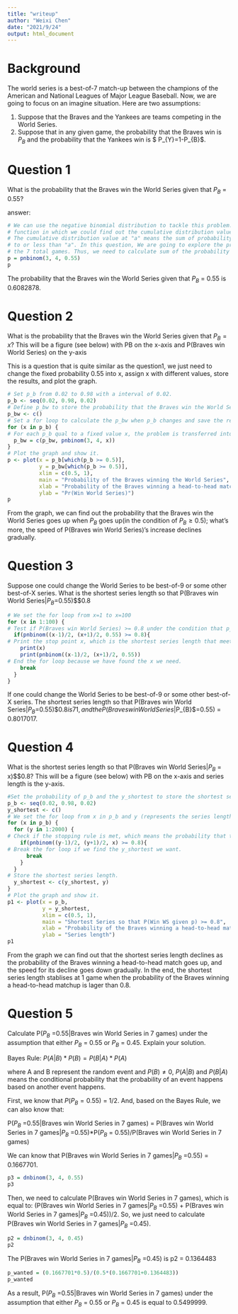 ```yaml
---
title: "writeup"
author: "Weixi Chen"
date: "2021/9/24"
output: html_document
---
```


# Background

The world series is a best-of-7 match-up between the champions of the American and National Leagues of Major League Baseball. Now, we are going to focus on an imagine situation. Here are two assumptions:

1. Suppose that the Braves and the Yankees are teams competing in the World Series.
2. Suppose that in any given game, the probability that the Braves win is $P_{B}$ and the probability that the Yankees win is $ P_{Y}=1-P_{B}$.

# Question 1

What is the probability that the Braves win the World Series given that $P_{B}$ = 0.55?

answer:

```r
# We can use the negative binomial distribution to tackle this problem. "pnbinom" is a 
# function in which we could find out the cumulative distribution values at any point. 
# The cumulative distribution value at "a" means the sum of probability at points equal 
# to or less than "a". In this question, We are going to explore the probability that the # Braves win the World Series, which means that the Braves needs to win 4 games during 
# the 7 total games. Thus, we need to calculate sum of the probability that Braves win 4 # games and lose 1 game, win 4 games and lose 2 games, and win 4 games and lose 3 games.
p = pnbinom(3, 4, 0.55)
p
```

The probability that the Braves win the World Series given that $P_{B}$ = 0.55 is 0.6082878.

# Question 2

What is the probability that the Braves win the World Series given that $P_{B}=x$? This will be a figure (see below) with PB on the x-axis and P(Braves win World Series) on the y-axis

This is a question that is quite similar as the question1, we just need to change the fixed probability 0.55 into x, assign x with different values, store the results, and plot the graph.
```r
# Set p_b from 0.02 to 0.98 with a interval of 0.02.
p_b <- seq(0.02, 0.98, 0.02)
# Define p_bw to store the probability that the Braves win the World Series.
p_bw <- c()
# Set a for loop to calculate the p_bw when p_b changes and save the results.
for (x in p_b) {
# For each p_b qual to a fixed value x, the problem is transferred into a similar problem as the question1, so we just need to calculate the pnbinom(3, 4, x) and regard it as the probability that the Braves win the World Series.
  p_bw = c(p_bw, pnbinom(3, 4, x))
}
# Plot the graph and show it.
p <- plot(x = p_b[which(p_b >= 0.5)], 
          y = p_bw[which(p_b >= 0.5)], 
          xlim = c(0.5, 1),
          main = "Probability of the Braves winning the World Series", 
          xlab = "Probability of the Braves winning a head-to-head matchup", 
          ylab = "Pr(Win World Series)")
p
```

From the graph, we can find out the probability that the Braves win the World Series goes up when $P_{B}$ goes up(in the condition of $P_{B} \geq 0.5$); what's more, the speed of P(Braves win World Series)'s increase declines gradually.

# Question 3

Suppose one could change the World Series to be best-of-9 or some other best-of-X series. What is the shortest series length so that P(Braves win World Series|$P_{B}$=0.55)$\ge$0.8

```r
# We set the for loop from x=1 to x=100
for (x in 1:100) {
# Test if P(Braves win World Series) >= 0.8 under the condition that p_b = 0.55 and series length equal to x. 
  if(pnbinom((x-1)/2, (x+1)/2, 0.55) >= 0.8){
# Print the stop point x, which is the shortest series length that meet the condition and the corresponding probability P(Braves win World Series|p_b = 0.55).
    print(x)
    print(pnbinom((x-1)/2, (x+1)/2, 0.55))
# End the for loop because we have found the x we need.
    break
  }
}
```

If one could change the World Series to be best-of-9 or some other best-of-X series. The shortest series length so that P(Braves win World Series|$P_{B}$=0.55)$\ge$0.8 is 71, and the P(Braves win World Series|$P_{B}$=0.55) = 0.8017017.

# Question 4

What is the shortest series length so that P(Braves win World Series|$P_{B}$ = x)$\ge$0.8? This will be a figure (see below) with PB on the x-axis and series length is the y-axis.

```r
#Set the probability of p_b and the y_shortest to store the shortest series length for each p_b when p_b changes.
p_b <- seq(0.02, 0.98, 0.02)
y_shortest <- c()
# We set the for loop from x in p_b and y (represents the series length) from 1 to 2000.
for (x in p_b) {
  for (y in 1:2000) {
# Check if the stopping rule is met, which means the probability that the Braves win greater or equal to 0.8.
    if(pnbinom((y-1)/2, (y+1)/2, x) >= 0.8){
# Break the for loop if we find the y_shortest we want.
      break
    }
  }
# Store the shortest series length.
  y_shortest <- c(y_shortest, y)
}
# Plot the graph and show it.
p1 <- plot(x = p_b, 
           y = y_shortest, 
           xlim = c(0.5, 1),
           main = "Shortest Series so that P(Win WS given p) >= 0.8", 
           xlab = "Probability of the Braves winning a head-to-head matchup", 
           ylab = "Series length")
p1
```

From the graph we can find out that the shortest series length declines as the probability of the Braves winning a head-to-head match goes up, and the speed for its decline goes down gradually. In the end, the shortest series length stablises at 1 game when the probability of the Braves winning a head-to-head matchup is lager than 0.8.

# Question 5

Calculate P($P_{B}$ =0.55|Braves win World Series in 7 games) under the assumption that either $P_{B}$ = 0.55 or $P_{B}$ = 0.45. Explain your solution.

Bayes Rule: $P(A | B)*P(B) = P(B | A)*P(A)$

where A and B represent the random event and $P(B)\neq0$, $P(A | B)$ and $P(B | A)$ means the conditional probability that the probability of an event happens based on another event happens.

First, we know that $P(P_{B} = 0.55)$ = 1/2.
And, based on the Bayes Rule, we can also know that:

P($P_{B}$ =0.55|Braves win World Series in 7 games) = P(Braves win World Series in 7 games|$P_{B}$ =0.55)*P($P_{B}$ = 0.55)/P(Braves win World Series in 7 games)

We can know that P(Braves win World Series in 7 games|$P_{B}$ =0.55) = 0.1667701.

```r
p3 = dnbinom(3, 4, 0.55)
p3
```


Then, we need to calculate P(Braves win World Series in 7 games), which is equal to:
(P(Braves win World Series in 7 games|$P_{B}$ =0.55) + P(Braves win World Series in 7 games|$P_{B}$ =0.45))/2. So, we just need to calculate P(Braves win World Series in 7 games|$P_{B}$ =0.45).
```r
p2 = dnbinom(3, 4, 0.45)
p2
```

The P(Braves win World Series in 7 games|$P_{B}$ =0.45) is p2 = 0.1364483

```r
p_wanted = (0.1667701*0.5)/(0.5*(0.1667701+0.1364483))
p_wanted
```

As a result, P($P_{B}$ =0.55|Braves win World Series in 7 games) under the assumption that either $P_{B}$ = 0.55 or $P_{B}$ = 0.45 is equal to 0.5499999.